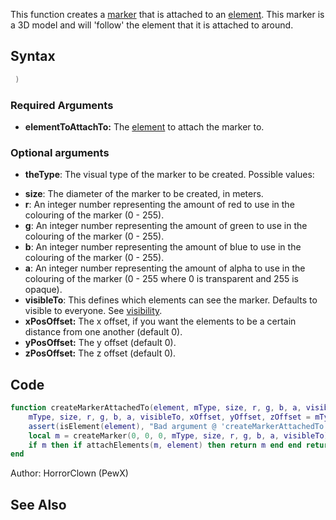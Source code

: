 {{Useful Function}}
<lowercasetitle/>


This function creates a [[/marker.md|marker]] that is attached to an [[/element.md|element]]. This marker is a 3D model and will 'follow' the element that it is attached to around.

==Syntax==
<syntaxhighlight lang="lua"> )</syntaxhighlight>

===Required Arguments=== 
*'''elementToAttachTo:''' The [[/element.md|element]] to attach the marker to.

===Optional arguments===
{{OptionalArg}}
* '''theType''': The visual type of the marker to be created. Possible values:
{{Marker_types}}
* '''size''': The diameter of the marker to be created, in meters.
* '''r''': An integer number representing the amount of red to use in the colouring of the marker (0 - 255).
* '''g''': An integer number representing the amount of green to use in the colouring of the marker (0 - 255).
* '''b''': An integer number representing the amount of blue to use in the colouring of the marker (0 - 255).
* '''a''': An integer number representing the amount of alpha to use in the colouring of the marker (0 - 255 where 0 is transparent and 255 is opaque).
* '''visibleTo''': This defines which elements can see the marker. Defaults to visible to everyone. See [[/visibility.md|visibility]].
*'''xPosOffset:''' The x offset, if you want the elements to be a certain distance from one another (default 0).
*'''yPosOffset:''' The y offset (default 0).
*'''zPosOffset:''' The z offset (default 0).


==Code==
<section name="Serverside/Clientside Script" class="both" show="true">
<syntaxhighlight lang="lua">
function createMarkerAttachedTo(element, mType, size, r, g, b, a, visibleTo, xOffset, yOffset, zOffset)
	mType, size, r, g, b, a, visibleTo, xOffset, yOffset, zOffset = mType or "checkpoint", size or 4, r or 0, g or 0, b or 255, a or 255, visibleTo or getRootElement(), xOffset or 0, yOffset or 0, zOffset or 0
	assert(isElement(element), "Bad argument @ 'createMarkerAttachedTo' [Expected element at argument 1, got " .. type(element) .. "]") assert(type(mType) == "string", "Bad argument @ 'createMarkerAttachedTo' [Expected string at argument 2, got " .. type(mType) .. "]") assert(type(size) == "number", "Bad argument @ 'createMarkerAttachedTo' [Expected number at argument 3, got " .. type(size) .. "]") assert(type(r) == "number", "Bad argument @ 'createMarkerAttachedTo' [Expected number at argument 4, got " .. type(r) .. "]")	assert(type(g) == "number", "Bad argument @ 'createMarkerAttachedTo' [Expected number at argument 5, got " .. type(g) .. "]") assert(type(b) == "number", "Bad argument @ 'createMarkerAttachedTo' [Expected number at argument 6, got " .. type(b) .. "]") assert(type(a) == "number", "Bad argument @ 'createMarkerAttachedTo' [Expected number at argument 7, got " .. type(a) .. "]") assert(isElement(visibleTo), "Bad argument @ 'createMarkerAttachedTo' [Expected element at argument 8, got " .. type(visibleTo) .. "]") assert(type(xOffset) == "number", "Bad argument @ 'createMarkerAttachedTo' [Expected number at argument 9, got " .. type(xOffset) .. "]") assert(type(yOffset) == "number", "Bad argument @ 'createMarkerAttachedTo' [Expected number at argument 10, got " .. type(yOffset) .. "]") assert(type(zOffset) == "number", "Bad argument @ 'createMarkerAttachedTo' [Expected number at argument 11, got " .. type(zOffset) .. "]")
	local m = createMarker(0, 0, 0, mType, size, r, g, b, a, visibleTo)
	if m then if attachElements(m, element) then return m end end return false
end
</syntaxhighlight>
</section>
Author: HorrorClown (PewX)
==See Also==
{{Useful_Functions}}